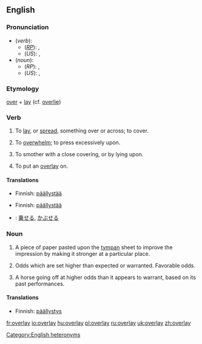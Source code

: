 {{wikipedia|dab=overlay}}
==English==

===Pronunciation===
* (''verb''):
** (''[[RP]]''): {{IPA|/ˌəʊvəˈleɪ/}}, {{SAMPA|/%@Uv@"leI/}}
** (''US''): {{IPA|/ˌoʊvɚˈleɪ/}}, {{SAMPA|/%oUv@`"leI/}}
* (''noun''):
** (''RP''): {{IPA|/ˈəʊvəleɪ/}}, {{SAMPA|/"@Uv@leI/}}
** (''US''): {{IPA|/ˈoʊvɚleɪ/}}, {{SAMPA|/"oUv@`leI/}}
*: {{rhymes|eɪ}}

===Etymology===
[[over]] + [[lay]] (cf. [[overlie]])

===Verb===
{{en-verb|overlays|overlaying|overlaid}}

# {{transitive}} To [[lay]], or [[spread]], something over or across; to cover.
# To [[overwhelm]]; to press excessively upon.
# {{transitive}} To smother with a close covering, or by lying upon.
# {{transitive}} {{printing}} To put an [[overlay#Noun|overlay]] on.

====Translations====
{{trans-top|To lay, or spread, something over or across; to cover}}
* Finnish: [[päällystää]]
{{trans-mid}}
{{trans-bottom}}

{{trans-top|To overwhelm; to press excessively upon}}
{{trans-mid}}
{{trans-bottom}}

{{trans-top|To smother with a close covering, or by lying upon}}
{{trans-mid}}
{{trans-bottom}}

{{trans-top|To put an overlay on}}
* Finnish: [[päällystää]]
{{trans-mid}}
{{trans-bottom}}

{{checktrans-top}}
* {{ttbc|Japanese}}: [[乗せる]], [[かぶせる]]
{{checktrans-mid}}
{{checktrans-bottom}}

===Noun===
{{en-noun}}

# {{printing}} A piece of paper pasted upon the [[tympan]] sheet to improve the impression by making it stronger at a particular place.
# {{betting}} Odds which are set higher than expected or warranted.  Favorable odds.
# {{horse racing}} A horse going off at higher odds than it appears to warrant, based on its past performances.

====Translations====
* Finnish: [[päällystys]]

[[Category:English heteronyms]]

[[fr:overlay]]
[[io:overlay]]
[[hu:overlay]]
[[pl:overlay]]
[[ru:overlay]]
[[uk:overlay]]
[[zh:overlay]]